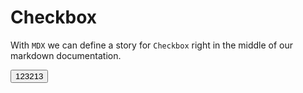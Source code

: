 
<Meta title="MDX|Checkbox" component={Button} />

# Checkbox

With `MDX` we can define a story for `Checkbox` right in the middle of our
markdown documentation.

<Preview>
  <Story name="all checkboxes">
    <Button>123213</Button>
  </Story>
</Preview>